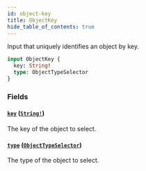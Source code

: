 ```yaml
---
id: object-key
title: ObjectKey
hide_table_of_contents: true
---
```



Input that uniquely identifies an object by key.

```graphql
input ObjectKey {
  key: String!
  type: ObjectTypeSelector
}
```


### Fields

#### [`key`](#) ([`String!`](/docs/directory-guide/graphql/reference/schema/scalars/string))

The key of the object to select.


#### [`type`](#) ([`ObjectTypeSelector`](/docs/directory-guide/graphql/reference/schema/inputs/object-type-selector))

The type of the object to select.




